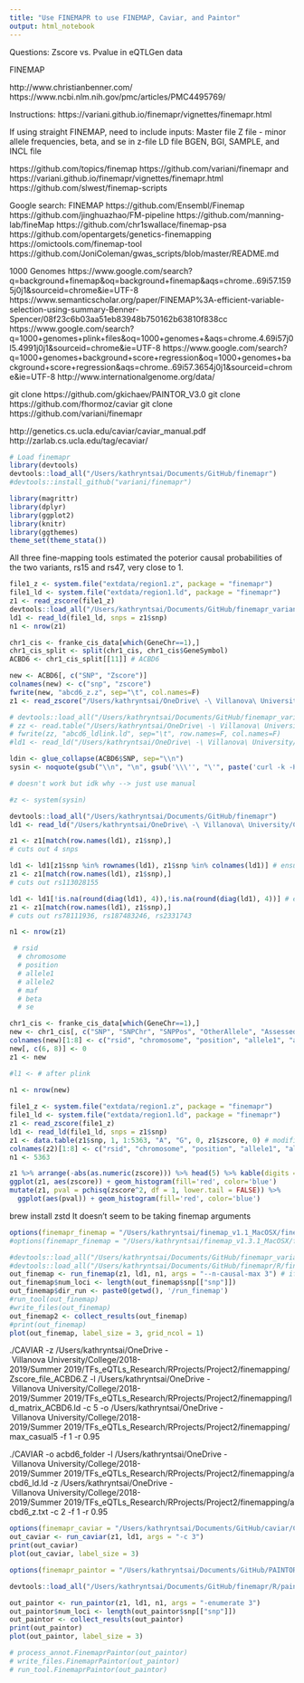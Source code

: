 ```yaml
---
title: "Use FINEMAPR to use FINEMAP, Caviar, and Paintor"
output: html_notebook
---
```


Questions: Zscore vs. Pvalue in eQTLGen data

FINEMAP

http://www.christianbenner.com/
https://www.ncbi.nlm.nih.gov/pmc/articles/PMC4495769/

Instructions: https://variani.github.io/finemapr/vignettes/finemapr.html

If using straight FINEMAP, need to include inputs:
Master file 
Z file - minor allele frequencies, beta, and se in z-file
LD file
BGEN, BGI, SAMPLE, and INCL file

https://github.com/topics/finemap
https://github.com/variani/finemapr and https://variani.github.io/finemapr/vignettes/finemapr.html
https://github.com/slwest/finemap-scripts

Google search: FINEMAP
https://github.com/Ensembl/Finemap
https://github.com/jinghuazhao/FM-pipeline
https://github.com/manning-lab/fineMap
https://github.com/chr1swallace/finemap-psa
https://github.com/opentargets/genetics-finemapping
https://omictools.com/finemap-tool
https://github.com/JoniColeman/gwas_scripts/blob/master/README.md

1000 Genomes
https://www.google.com/search?q=background+finemap&oq=background+finemap&aqs=chrome..69i57.1595j0j1&sourceid=chrome&ie=UTF-8
https://www.semanticscholar.org/paper/FINEMAP%3A-efficient-variable-selection-using-summary-Benner-Spencer/08f23c6b03aa51eb83948b750162b63810f838cc
https://www.google.com/search?q=1000+genomes+plink+files&oq=1000+genomes+&aqs=chrome.4.69i57j0l5.4991j0j1&sourceid=chrome&ie=UTF-8
https://www.google.com/search?q=1000+genomes+background+score+regression&oq=1000+genomes+background+score+regression&aqs=chrome..69i57.3654j0j1&sourceid=chrome&ie=UTF-8
http://www.internationalgenome.org/data/

git clone https://github.com/gkichaev/PAINTOR_V3.0
git clone https://github.com/fhormoz/caviar
git clone https://github.com/variani/finemapr

http://genetics.cs.ucla.edu/caviar/caviar_manual.pdf
http://zarlab.cs.ucla.edu/tag/ecaviar/

```r

# Load finemapr
library(devtools)
devtools::load_all("/Users/kathryntsai/Documents/GitHub/finemapr")
#devtools::install_github("variani/finemapr")

library(magrittr)
library(dplyr)
library(ggplot2)
library(knitr)
library(ggthemes)
theme_set(theme_stata())

```

All three fine-mapping tools estimated the poterior causal probabilities of the two variants, rs15 and rs47, very close to 1.

```r

file1_z <- system.file("extdata/region1.z", package = "finemapr")
file1_ld <- system.file("extdata/region1.ld", package = "finemapr")
z1 <- read_zscore(file1_z)
devtools::load_all("/Users/kathryntsai/Documents/GitHub/finemapr_variani/finemapr/R/finemap.R")
ld1 <- read_ld(file1_ld, snps = z1$snp)
n1 <- nrow(z1)

```


```r

chr1_cis <- franke_cis_data[which(GeneChr==1),]
chr1_cis_split <- split(chr1_cis, chr1_cis$GeneSymbol)
ACBD6 <- chr1_cis_split[[11]] # ACBD6

new <- ACBD6[, c("SNP", "Zscore")]
colnames(new) <- c("snp", "zscore")
fwrite(new, "abcd6_z.z", sep="\t", col.names=F)
z1 <- read_zscore("/Users/kathryntsai/OneDrive\ -\ Villanova\ University/College/2018-2019/Summer\ 2019/TFs_eQTLs_Research/RProjects/Project2/finemapping/abcd6_z.z")

# devtools::load_all("/Users/kathryntsai/Documents/GitHub/finemapr_variani/R/finemap.R")
# zz <- read.table("/Users/kathryntsai/OneDrive\ -\ Villanova\ University/College/2018-2019/Summer\ 2019/TFs_eQTLs_Research/RProjects/Project2/finemapping/abcd6_ld.ld", sep="\t", row.names = 1, header=T)
# fwrite(zz, "abcd6_ldlink.ld", sep="\t", row.names=F, col.names=F)
#ld1 <- read_ld("/Users/kathryntsai/OneDrive\ -\ Villanova\ University/College/2018-2019/Summer\ 2019/TFs_eQTLs_Research/RProjects/Project2/finemapping/abcd6_ldlink.ld")

```

```r
ldin <- glue_collapse(ACBD6$SNP, sep="\\n")
sysin <- noquote(gsub("\\n", "\n", gsub('\\\'', "\'", paste('curl -k -H "Content-Type: application/json" -X POST -d \'{', '"snps"', ": \"", ldin, '", "pop": "CEU","r2_d": "r2"}\'', " 'https://ldlink.nci.nih.gov/LDlinkRest/ldmatrix?&token=bc2543d7f1e5' > '/Users/kathryntsai/OneDrive\ -\ Villanova\ University/College/2018-2019/Summer\ 2019/TFs_eQTLs_Research/RProjects/Project2/finemapping/abcd6_ld.ld'", sep=""), str, fixed=T), str, fixed=T))

# doesn't work but idk why --> just use manual

#z <- system(sysin) 

devtools::load_all("/Users/kathryntsai/Documents/GitHub/finemapr")
ld1 <- read_ld("/Users/kathryntsai/OneDrive\ -\ Villanova\ University/College/2018-2019/Summer\ 2019/TFs_eQTLs_Research/RProjects/Project2/finemapping/abcd6_ld.ld")


```

```r
z1 <- z1[match(row.names(ld1), z1$snp),]
# cuts out 4 snps

ld1 <- ld1[z1$snp %in% rownames(ld1), z1$snp %in% colnames(ld1)] # ensure matrix is square
z1 <- z1[match(row.names(ld1), z1$snp),]
# cuts out rs113028155

ld1 <- ld1[!is.na(round(diag(ld1), 4)),!is.na(round(diag(ld1), 4))] # ensure diagonal exists for caviar
z1 <- z1[match(row.names(ld1), z1$snp),]
# cuts out rs78111936, rs187483246, rs2331743

n1 <- nrow(z1)
```

```r

 # rsid
  # chromosome
  # position
  # allele1
  # allele2
  # maf
  # beta
  # se

chr1_cis <- franke_cis_data[which(GeneChr==1),]
new <- chr1_cis[, c("SNP", "SNPChr", "SNPPos", "OtherAllele", "AssessedAllele", "FDR", "Zscore", "Pvalue", "Gene", "GeneSymbol", "GeneChr", "GenePos", "NrCohorts", "NrSamples")]
colnames(new)[1:8] <- c("rsid", "chromosome", "position", "allele1", "allele2", "maf", "zscore", "se")
new[, c(6, 8)] <- 0
z1 <- new

#l1 <- # after plink
  
n1 <- nrow(new)
```

```r

file1_z <- system.file("extdata/region1.z", package = "finemapr")
file1_ld <- system.file("extdata/region1.ld", package = "finemapr")
z1 <- read_zscore(file1_z)
ld1 <- read_ld(file1_ld, snps = z1$snp)
z1 <- data.table(z1$snp, 1, 1:5363, "A", "G", 0, z1$zscore, 0) # modified for finemap 1.3.1
colnames(z2)[1:8] <- c("rsid", "chromosome", "position", "allele1", "allele2", "maf", "zscore", "se") # modified for finemap 1.3.1
n1 <- 5363

```


```r

z1 %>% arrange(-abs(as.numeric(zscore))) %>% head(5) %>% kable(digits = 1)
ggplot(z1, aes(zscore)) + geom_histogram(fill='red', color='blue')
mutate(z1, pval = pchisq(zscore^2, df = 1, lower.tail = FALSE)) %>%
  ggplot(aes(pval)) + geom_histogram(fill='red', color='blue')
```

brew install zstd
It doesn't seem to be taking finemap arguments

```r

options(finemapr_finemap = "/Users/kathryntsai/finemap_v1.1_MacOSX/finemap_v1.1_MacOSX")
#options(finemapr_finemap = "/Users/kathryntsai/finemap_v1.3.1_MacOSX/finemap_v1.3.1_MacOSX")

#devtools::load_all("/Users/kathryntsai/Documents/GitHub/finemapr_variani/finemapr/R/finemap.R")
#devtools::load_all("/Users/kathryntsai/Documents/GitHub/finemapr/R/finemap.R")
out_finemap <- run_finemap(z1, ld1, n1, args = "--n-causal-max 3") # if not using test, make it z1
out_finemap$num_loci <- length(out_finemap$snp[["snp"]])
out_finemap$dir_run <- paste0(getwd(), '/run_finemap')
#run_tool(out_finemap)
#write_files(out_finemap)
out_finemap2 <- collect_results(out_finemap)
#print(out_finemap)
plot(out_finemap, label_size = 3, grid_ncol = 1)
```

./CAVIAR 
-z /Users/kathryntsai/OneDrive\ -\ Villanova\ University/College/2018-2019/Summer\ 2019/TFs_eQTLs_Research/RProjects/Project2/finemapping/Zscore_file_ACBD6.Z 
-l  /Users/kathryntsai/OneDrive\ -\ Villanova\ University/College/2018-2019/Summer\ 2019/TFs_eQTLs_Research/RProjects/Project2/finemapping/ld_matrix_ACBD6.ld 
-c 5 
-o /Users/kathryntsai/OneDrive\ -\ Villanova\ University/College/2018-2019/Summer\ 2019/TFs_eQTLs_Research/RProjects/Project2/finemapping/max_casual5 
-f 1 
-r 0.95

./CAVIAR -o acbd6_folder -l /Users/kathryntsai/OneDrive\ -\ Villanova\ University/College/2018-2019/Summer\ 2019/TFs_eQTLs_Research/RProjects/Project2/finemapping/acbd6_ld.ld -z /Users/kathryntsai/OneDrive\ -\ Villanova\ University/College/2018-2019/Summer\ 2019/TFs_eQTLs_Research/RProjects/Project2/finemapping/acbd6_z.txt -c 2 -f 1 -r 0.95

```r

options(finemapr_caviar = "/Users/kathryntsai/Documents/GitHub/caviar/CAVIAR-C++/CAVIAR")
out_caviar <- run_caviar(z1, ld1, args = "-c 3")
print(out_caviar)
plot(out_caviar, label_size = 3)

```


```r

options(finemapr_paintor = "/Users/kathryntsai/Documents/GitHub/PAINTOR_V2.1/PAINTOR")

devtools::load_all("/Users/kathryntsai/Documents/GitHub/finemapr/R/paintor.R")

out_paintor <- run_paintor(z1, ld1, n1, args = "-enumerate 3")
out_paintor$num_loci <- length(out_paintor$snp[["snp"]])
out_paintor <- collect_results(out_paintor)
print(out_paintor)
plot(out_paintor, label_size = 3)

# process_annot.FinemaprPaintor(out_paintor)
# write_files.FinemaprPaintor(out_paintor)
# run_tool.FinemaprPaintor(out_paintor)

```

